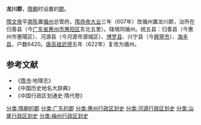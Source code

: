 '''龙川郡'''，[[隋朝|隋朝]]时设置的[[郡|郡]]。

[[隋文帝|隋文帝]]平[[南陈|南陈]]置[[循州|循州]]总管府。[[隋炀帝|隋炀帝]][[大业|大业]]三年（607年）改循州置龙川郡，治所在归善县（今[[广东省|广东省]][[惠州市|惠州市]][[惠阳区|惠阳区]]东北五里）。辖境同循州。统五县：归善县（今惠州市惠陽区）、河源县（今河源市源城区）、[[博罗县|博罗县]]、兴宁县（今[[興寧市|興寧市]]）、[[海丰县|海丰县]]，户数6420。[[唐高祖|唐高祖]][[武德|武德]]五年（622年）复改为循州。
==参考文献==
* 《[[隋书|隋书]]·地理志》
* 《中国历史地名大辞典》
* 《中国行政区划通史·隋代卷》

{{隋朝行政区划|nocat}}
{{隋朝小作品}}
[[分类:隋朝的郡|分类:隋朝的郡]]
[[分类:广东的郡|分类:广东的郡]]
[[分类:惠州行政区划史|分类:惠州行政区划史]]
[[分类:河源行政区划史|分类:河源行政区划史]]
[[分类:汕尾行政区划史|分类:汕尾行政区划史]]
[[分类:梅州行政区划史|分类:梅州行政区划史]]